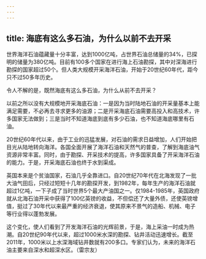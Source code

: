 ```yaml
---
---
---
```

title: 海底有这么多石油，为什么以前不去开采
---




世界海洋石油蕴藏量十分丰富，达到1000亿吨，占世界石油总储量的34%，已探明的储量为380亿吨。目前有100多个国家在进行海上石油勘探，其中对深海进行勘探的国家超过50个。但人类大规模开采海洋石油，开始于20世纪60年代，距今只不过50多年历史。

令人不解的是，既然海底有这么多石油，为什么从前不去开采？

以前之所以没有大规模地开采海底石油：一是因为当时陆地石油的开采量基本上能满足需要，不必再去寻求更多的油源；二是开采海底石油需要高投入和高技术，许多国家无法做到；三是当时不知道海底到底有多少石油，也不知道海底哪里有石油。

20世纪60年代以来，由于工业的迅猛发展，对石油的需求日益增加，人们开始把目光从陆地转向海洋。各国全面开展了海洋石油和天然气的普查，了解到海底油气资源非常丰富。同时，由于勘探、开采技术的提高，许多国家具备了开采海洋石油的能力。于是，开采海底石油也终于水到渠成。

英国本来是个贫油国家，石油几乎全靠进口。自20世纪70年代在北海发现了一批大油气田后，只经过短短十几年的勘探开发，到1982年，每年生产的海洋石油就超过1亿吨，一下子成了当时世界5个最大产油国之一。仅1984-1985年，英国政府就从北海石油开采中获得了100亿英镑的收益，不但偿还了大量外债，还使英镑增值，挺过了30年代以来最严重的经济衰退，使其原来不景气的造船、机械、电子等行业得以蓬勃发展。



这个变化，使人们看到了开发海洋石油的光辉前景，于是，海上采油一时成为热潮。自20世纪90年代以来，超过1000米水深的勘探、钻井活动迅速增长。截至2011年，1000米以上水深海域钻井数就有200多口。专家们认为，未来的海洋石油主要来自深水和超深水区。（雷宗友）